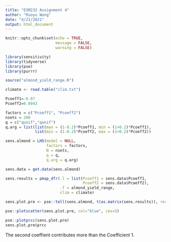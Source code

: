 ```yaml
---
title: "ESM232 Assignment 4"
author: "Ruoyu Wang"
date: "4/21/2021"
output: html_document
---
```


```r
knitr::opts_chunk$set(echo = TRUE,
                      message = FALSE,
                      warning = FALSE)

library(sensitivity)
library(tidyverse)
library(pse)
library(purrr)

source("almond_yield_range.R")

climate <- read.table("clim.txt")
```


```r
Pcoeff1=-0.07
Pcoeff2=0.0043

factors = c("Pcoeff1", "Pcoeff2")
nsets = 200
q = c("qunif","qunif")
q.arg = list(list(max = (1-0.2)*Pcoeff1, min = (1+0.2)*Pcoeff1),
             list(min = (1-0.2)*Pcoeff2, max = (1+0.2)*Pcoeff2))

sens.almond = LHS(model = NULL,
                  factors = factors,
                  N = nsets,
                  q = q,
                  q.arg = q.arg)

sens.data = get.data(sens.almond)
```

```r
sens.results = pmap_dfr(.l = list(Pcoeff1 = sens.data$Pcoeff1,
                                  Pcoeff2 = sens.data$Pcoeff2),
                        .f = almond_yield_range,
                        clim = climate)
```

```r
sens.plot.pre <- pse::tell(sens.almond, t(as.matrix(sens.results)), res.names=c("mean.yield","sd.yield"))

pse::plotscatter(sens.plot.pre, col="blue", cex=5)

pse::plotprcc(sens.plot.pre)
sens.plot.pre$prcc
```

The second coeffient contributes more than the Coefficient 1.
